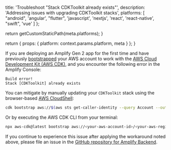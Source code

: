 
  title: 'Troubleshoot "Stack CDKToolkit already exists"',
  description: 'Addressing issues with upgrading CDKToolkit stacks',
  platforms: [
    "android",
    'angular',
    "flutter",
    'javascript',
    'nextjs',
    'react',
    'react-native',
    "swift",
    'vue'
  ]
};

  return getCustomStaticPath(meta.platforms);
}

  return {
    props: {
      platform: context.params.platform,
      meta
    }
  };
}

If you are deploying an Amplify Gen 2 app for the first time and have previously [bootstrapped](https://docs.aws.amazon.com/cdk/v2/guide/bootstrapping.html) your AWS account to work with the [AWS Cloud Development Kit (AWS CDK)](https://aws.amazon.com/cdk/), and you encounter the following error in the Amplify Console:

```console title="Amplify Console" showLineNumbers={false}
Build error!
Stack [CDKToolkit] already exists
```

You can mitigate by manually updating your `CDKToolkit` stack using the browser-based [AWS CloudShell](https://aws.amazon.com/cloudshell/):

```bash title="AWS CloudShell" showLineNumbers={false}
cdk bootstrap aws://$(aws sts get-caller-identity --query Account --output text)/$AWS_REGION
```

Or by executing the AWS CDK CLI from your terminal:

```bash title="Terminal" showLineNumbers={false}
npx aws-cdk@latest bootstrap aws://<your-aws-account-id>/<your-aws-region>
```

If you continue to experience this issue after applying the workaround noted above, please file an issue in the [GitHub repository for Amplify Backend](https://github.com/aws-amplify/amplify-backend).
